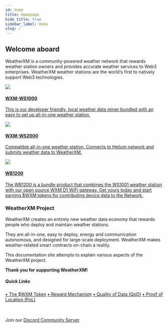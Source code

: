 ```yaml
---
id: home
title: Homepage
hide_title: true
sidebar_label: Home
slug: /
---
```



## Welcome aboard 

WeatherXM is a community-powered weather network that rewards weather station owners and provides accurate weather services to Web3 enterprises.
WeatherXM weather stations are the world’s first to natively support Web3 technologies.


<section className="product-container" style={{ display: 'flex', justifyContent: 'space-between', flexWrap: 'wrap' }}>
  <div className="device" style={{ flex: 1, margin: '10px', minWidth: '200px', boxSizing: 'border-box', border: '1px solid #ddd', padding: '20px', textAlign: 'center' }}>
    <a href="/wxm-devices/wifi-m5-bundle/wxm-ws1000-introduction">
      <img src={useBaseUrl("img/home/m5.png")} style={{ maxWidth: '100%', height: 'auto' }} />
      <div className="device-info" style={{ marginTop: '10px' }}>
        <h4 style={{ margin: '10px 0 5px' }}>WXM-WS1000</h4>
        <p style={{ margin: 0 }}>This is our developer friendly, local weather data miner bundled with an easy to set up all-in-one weather station.</p>
      </div>
    </a>
  </div>
  
  <div className="device" style={{ flex: 1, margin: '10px', minWidth: '200px', boxSizing: 'border-box', border: '1px solid #ddd', padding: '20px', textAlign: 'center' }}>
    <a href="/wxm-devices/helium-bundle/wxm-ws2000-introduction">
      <img src={useBaseUrl("/img/home/helium.png")} style={{ maxWidth: '100%', height: 'auto' }} />
      <div className="device-info" style={{ marginTop: '10px' }}>
        <h4 style={{ margin: '10px 0 5px' }}>WXM-WS2000</h4>
        <p style={{ margin: 0 }}>Compatible all-in-one weather station. Connects to Helium network and submits weather data to WeatherXM.</p>
      </div>
    </a>
  </div>

  <div className="device" style={{ flex: 1, margin: '10px', minWidth: '200px', boxSizing: 'border-box', border: '1px solid #ddd', padding: '20px', textAlign: 'center' }}>
    <a href="/wxm-devices/D1-bundle/wb1200-introduction.mdx">
      <img src={useBaseUrl("/img/home/D1-bundle.webp")} style={{ maxWidth: '100%', height: 'auto' }} />
      <div className="device-info" style={{ marginTop: '10px' }}>
        <h4 style={{ margin: '10px 0 5px' }}>WB1200</h4>
        <p style={{ margin: 0 }}>The WB1200 is a bundle product that combines the WS1001 weather station with our open source WXM D1 WiFi gateway. Get yours today and start earning $WXM tokens for contributing device data to the Network.</p>
      </div>
    </a>
  </div>
</section>


 
<div class=" no-shadow">
  <h3>WeatherXM Project</h3>
  <p>WeatherXM creates an entirely new weather data economy that rewards people who deploy and maintain weather stations.</p>
    <p>They are all-in-one, easy to deploy, energy and communication autonomous, and designed for large-scale deployment.
    WeatherXM makes weather-related smart contracts on-chain a reality.</p>
    <p>This documentation site attempts to explain various aspects of the WeatherXM project.</p>
    <p><b>Thank you for supporting WeatherXM!</b></p>
  <h5 class="quickLinks">Quick Links</h5>
  <a className="block" href="/tokenomics">&#8226; The $WXM Token</a>
  <a className="block" href="/reward-mechanism/">&#8226; Reward Mechanism</a>
  <a className="block" href="/project/quality-of-data/">&#8226; Quality of Data (QoD)</a>
  <a className="block" href="/project/proof-of-location/">&#8226; Proof of Location (PoL)</a>
</div>
<br></br>
<p>Join our <a href="https://weatherxm.com/discord" target="_blank" rel="noopener noreferrer">Discord Community Server</a>.</p>


